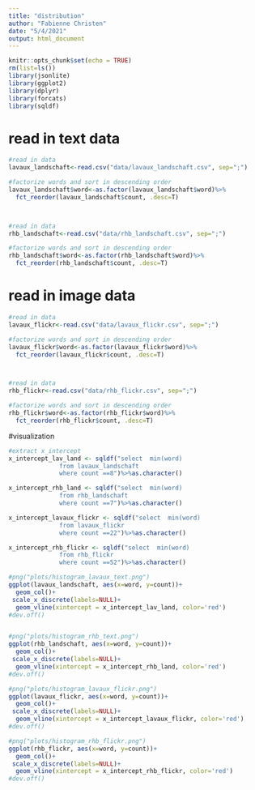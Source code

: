 ```yaml
---
title: "distribution"
author: "Fabienne Christen"
date: "5/4/2021"
output: html_document
---
```


```r
knitr::opts_chunk$set(echo = TRUE)
rm(list=ls())
library(jsonlite)
library(ggplot2)
library(dplyr)
library(forcats)
library(sqldf)
```
# read in  text data
```r
#read in data
lavaux_landschaft<-read.csv("data/lavaux_landschaft.csv", sep=";")

#factorize words and sort in descending order
lavaux_landschaft$word<-as.factor(lavaux_landschaft$word)%>%
  fct_reorder(lavaux_landschaft$count, .desc=T)



#read in data
rhb_landschaft<-read.csv("data/rhb_landschaft.csv", sep=";")

#factorize words and sort in descending order
rhb_landschaft$word<-as.factor(rhb_landschaft$word)%>%
  fct_reorder(rhb_landschaft$count, .desc=T)

```

# read in  image data
```r
#read in data
lavaux_flickr<-read.csv("data/lavaux_flickr.csv", sep=";")

#factorize words and sort in descending order
lavaux_flickr$word<-as.factor(lavaux_flickr$word)%>%
  fct_reorder(lavaux_flickr$count, .desc=T)



#read in data
rhb_flickr<-read.csv("data/rhb_flickr.csv", sep=";")

#factorize words and sort in descending order
rhb_flickr$word<-as.factor(rhb_flickr$word)%>%
  fct_reorder(rhb_flickr$count, .desc=T)

```

#visualization
```r
#extract x_intercept
x_intercept_lav_land <- sqldf("select  min(word) 
              from lavaux_landschaft
              where count ==8")%>%as.character()

x_intercept_rhb_land <- sqldf("select  min(word) 
              from rhb_landschaft
              where count ==7")%>%as.character()

x_intercept_lavaux_flickr <- sqldf("select  min(word) 
              from lavaux_flickr
              where count ==22")%>%as.character()

x_intercept_rhb_flickr <- sqldf("select  min(word) 
              from rhb_flickr
              where count ==52")%>%as.character()

#png("plots/histogram_lavaux_text.png")
ggplot(lavaux_landschaft, aes(x=word, y=count))+
  geom_col()+
 scale_x_discrete(labels=NULL)+
  geom_vline(xintercept = x_intercept_lav_land, color='red')
#dev.off()


#png("plots/histogram_rhb_text.png")
ggplot(rhb_landschaft, aes(x=word, y=count))+
  geom_col()+
 scale_x_discrete(labels=NULL)+
  geom_vline(xintercept = x_intercept_rhb_land, color='red')
#dev.off()

#png("plots/histogram_lavaux_flickr.png")
ggplot(lavaux_flickr, aes(x=word, y=count))+
  geom_col()+
 scale_x_discrete(labels=NULL)+
  geom_vline(xintercept = x_intercept_lavaux_flickr, color='red')
#dev.off()

#png("plots/histogram_rhb_flickr.png")
ggplot(rhb_flickr, aes(x=word, y=count))+
  geom_col()+
 scale_x_discrete(labels=NULL)+
  geom_vline(xintercept = x_intercept_rhb_flickr, color='red')
#dev.off()


```


